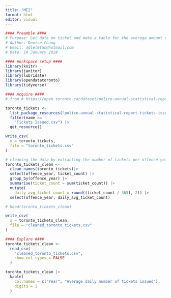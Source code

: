 ```yaml
---
title: "ME2"
format: html
editor: visual
---
```


```r
#### Preamble ####
# Purpose: Get data on ticket and make a table for the average amount of tickets issued per day from 2014 to 2022
# Author: Denise Chang
# Email: ddleletan@hotmail.com
# Date: 14 January 2024

#### Workspace setup ####
library(knitr)
library(janitor)
library(lubridate)
library(opendatatoronto)
library(tidyverse)
```

```r
#### Acquire ####
# from # https://open.toronto.ca/dataset/police-annual-statistical-report-tickets-issued/

toronto_tickets <-
  list_package_resources("police-annual-statistical-report-tickets-issued") |>
  filter(name == 
    "Tickets Issued.csv") |>
  get_resource()

write_csv(
  x = toronto_tickets,
  file = "toronto_tickets.csv"
)

# cleaning the data by extracting the number of tickets per offence year
toronto_tickets_clean <-
  clean_names(toronto_tickets)|>
  select(offence_year, ticket_count) |>
  group_by(offence_year) |>
  summarise(ticket_count = sum(ticket_count)) |>
  mutate(
    daily_avg_ticket_count = round((ticket_count / 365), 2)) |> 
  select(offence_year, daily_avg_ticket_count)

# head(toronto_tickets_clean)

write_csv(
  x = toronto_tickets_clean,
  file = "cleaned_toronto_tickets.csv"
)
```

```r
#### Explore ####
toronto_tickets_clean <-
  read_csv(
    "cleaned_toronto_tickets.csv",
    show_col_types = FALSE
  )

toronto_tickets_clean |>
  kable(
    col.names = c("Year", "Average daily number of tickets issued"),
    digits = 1
  )
```
